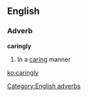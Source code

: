 ==English==

===Adverb===
'''caringly'''

# In a [[caring]] manner

[[Category:English adverbs]]

[[ko:caringly]]